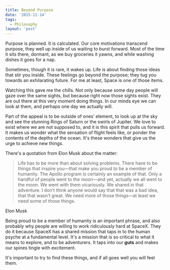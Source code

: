 ```yaml
---
title: Beyond Purpose
date: '2015-11-14'
tags:
  - Philosophy
layout: 'post'
---
```


Purpose is planned. It is calculated. Our core motivations transcend purpose,
they well up inside of us waiting to burst forward. Most of the time it sits
there, dormant, as we buy groceries it yawns, and while washing dishes it goes
for a nap.

Sometimes, though it is rare, it wakes up. Life is about finding those ideas
that stir you inside. These feelings go beyond the purpose; they tug you towards
an exhilarating future. For me at least, Space is one of those items.

<ReactPlayer
  url="https://player.vimeo.com/video/108650530"
  width="100%"
  height="300px"
/>

Watching this gave me the chills. Not only because some day people will gaze
over the same sights, but because right now those sights exist. They are out
there at this very moment doing things. In our minds eye we can look at them,
and perhaps one day we actually will.

Part of the appeal is to be outside of ones’ element, to look up at the sky and
see the stunning Rings of Saturn or the swirls of Jupiter. We love to exist
where we are not supposed to, and it is this spirit that pulls us forward. It
makes us wonder what the sensation of flight feels like, or ponder the contents
of the depths of the ocean. It's these wonders that give us the urge to achieve
new things.

There's a quotation from Elon Musk about the matter:

> Life has to be more than about solving problems. There have to be things that
> inspire you—that make you proud to be a member of humanity. The Apollo program
> is certainly an example of that. Only a handful of people went to the moon—and
> yet, actually we all went to the moon. We went with them vicariously. We shared
> in that adventure. I don’t think anyone would say that that was a bad idea, that
> that wasn’t great. We need more of those things—at least we need some of those
> things.

Elon Musk

Being proud to be a member of humanity is an important phrase, and also probably
why people are willing to work ridiculously hard at SpaceX. They do it because
SpaceX has a shared mission that taps in to the human psyche at a fundamental
level. It's a mission that is so critical to what it means to explore, and to be
adventurers. It taps into our **guts** and makes our spines tingle with
excitement.

It's important to try to find these things, and if all goes well you will feel
them.
